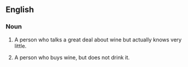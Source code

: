 ==English==

===Noun===
{{en-noun|head=[[wine]] [[tosser]]}}

# {{context|slang}}{{idiomatic}} A person who talks a great deal about wine but actually knows very little. 
# {{context|slang}}{{idiomatic}} A person who buys wine, but does not drink it.
